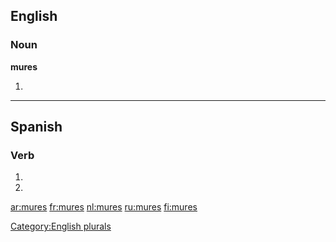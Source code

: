 ==English==

===Noun===
'''mures'''

# {{plural of|[[mure]]}}

[[Category:English plurals]]

----

==Spanish==

===Verb===
{{es-verb-form|murar}}

# {{es-verb form of|ending=ar|mood=imperative|sense=negative|pers=2|formal=no|number=singular|[[murar]]}}
# {{es-verb form of|ending=ar|mood=subjunctive|tense=present|pers=2|formal=no|number=singular|[[murar]]}}

[[ar:mures]]
[[fr:mures]]
[[nl:mures]]
[[ru:mures]]
[[fi:mures]]